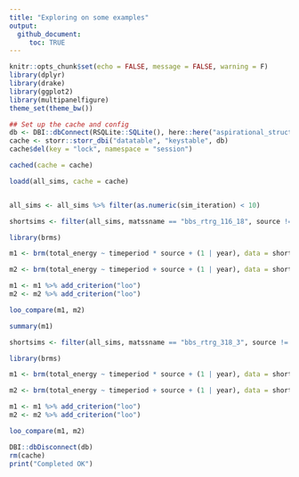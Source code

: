```yaml
---
title: "Exploring on some examples"
output: 
  github_document:
     toc: TRUE
---
```


```r
knitr::opts_chunk$set(echo = FALSE, message = FALSE, warning = F)
library(dplyr)
library(drake)
library(ggplot2)
library(multipanelfigure)
theme_set(theme_bw())
```

```r

## Set up the cache and config
db <- DBI::dbConnect(RSQLite::SQLite(), here::here("aspirational_structure", "drake_caches", "dev-change-cache.sqlite"))
cache <- storr::storr_dbi("datatable", "keystable", db)
cache$del(key = "lock", namespace = "session")

cached(cache = cache)
```

```r

loadd(all_sims, cache = cache)


all_sims <- all_sims %>% filter(as.numeric(sim_iteration) < 10)

shortsims <- filter(all_sims, matssname == "bbs_rtrg_116_18", source != "raw")


```


```r

library(brms)

m1 <- brm(total_energy ~ timeperiod * source + (1 | year), data = shortsims, cores =4)

m2 <- brm(total_energy ~ timeperiod + source + (1 | year), data = shortsims, cores = 4)

m1 <- m1 %>% add_criterion("loo")
m2 <- m2 %>% add_criterion("loo")

loo_compare(m1, m2)

summary(m1)
```


```r


shortsims <- filter(all_sims, matssname == "bbs_rtrg_318_3", source != "raw")


```


```r

library(brms)

m1 <- brm(total_energy ~ timeperiod * source + (1 | year), data = shortsims, cores =4)

m2 <- brm(total_energy ~ timeperiod + source + (1 | year), data = shortsims, cores = 4)

m1 <- m1 %>% add_criterion("loo")
m2 <- m2 %>% add_criterion("loo")

loo_compare(m1, m2)
```

```r

DBI::dbDisconnect(db)
rm(cache)
print("Completed OK")
```
